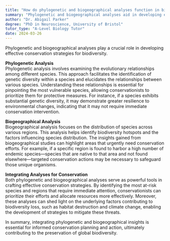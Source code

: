 ```yaml
---
title: "How do phylogenetic and biogeographical analyses function in biodiversity conservation and conservation strategies?"
summary: "Phylogenetic and biogeographical analyses aid in developing effective conservation strategies for biodiversity."
author: "Dr. Abigail Parker"
degree: "PhD in Neuroscience, University of Bristol"
tutor_type: "A-Level Biology Tutor"
date: 2024-03-26
---
```


Phylogenetic and biogeographical analyses play a crucial role in developing effective conservation strategies for biodiversity.

**Phylogenetic Analysis**  
Phylogenetic analysis involves examining the evolutionary relationships among different species. This approach facilitates the identification of genetic diversity within a species and elucidates the relationships between various species. Understanding these relationships is essential for pinpointing the most vulnerable species, allowing conservationists to prioritize them for protective measures. For instance, if a species exhibits substantial genetic diversity, it may demonstrate greater resilience to environmental changes, indicating that it may not require immediate conservation intervention.

**Biogeographical Analysis**  
Biogeographical analysis focuses on the distribution of species across various regions. This analysis helps identify biodiversity hotspots and the factors influencing species distribution. The insights gained from biogeographical studies can highlight areas that urgently need conservation efforts. For example, if a specific region is found to harbor a high number of endemic species—species that are native to that area and not found elsewhere—targeted conservation actions may be necessary to safeguard those unique organisms.

**Integrating Analyses for Conservation**  
Both phylogenetic and biogeographical analyses serve as powerful tools in crafting effective conservation strategies. By identifying the most at-risk species and regions that require immediate attention, conservationists can prioritize their efforts and allocate resources more effectively. Moreover, these analyses can shed light on the underlying factors contributing to biodiversity loss, such as habitat destruction and climate change, enabling the development of strategies to mitigate these threats. 

In summary, integrating phylogenetic and biogeographical insights is essential for informed conservation planning and action, ultimately contributing to the preservation of global biodiversity.
    